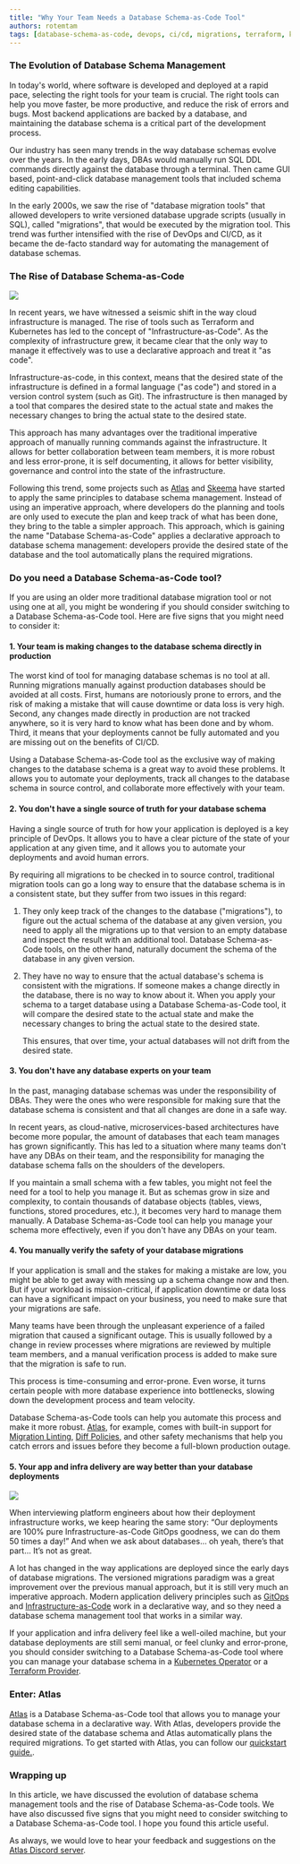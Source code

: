 ```yaml
---
title: "Why Your Team Needs a Database Schema-as-Code Tool"
authors: rotemtam
tags: [database-schema-as-code, devops, ci/cd, migrations, terraform, kubernetes, gitops]
---
```


### The Evolution of Database Schema Management

In today's world, where software is developed and deployed at a rapid pace, selecting the right tools for your team
is crucial. The right tools can help you move faster, be more productive, and reduce the risk of errors and bugs.
Most backend applications are backed by a database, and maintaining the database schema is a critical part of the
development process.

Our industry has seen many trends in the way database schemas evolve over the years. In the early days, DBAs would
manually run SQL DDL commands directly against the database through a terminal.  Then came GUI based, point-and-click
database management tools that included schema editing capabilities.

In the early 2000s, we saw the rise of "database migration tools" that  allowed developers to write versioned
database upgrade scripts (usually in SQL), called "migrations", that would be executed by the migration tool.
This trend was further intensified with the rise of DevOps and CI/CD, as it became the de-facto standard way for
automating the management of database schemas.

### The Rise of Database Schema-as-Code

![](https://atlasgo.io/uploads/blog/why-db-schema-as-code/declarative-vs-imperative.png)

In recent years, we have witnessed a seismic shift in the way cloud infrastructure is managed. The rise of
tools such as Terraform and Kubernetes has led to the concept of "Infrastructure-as-Code".  As the complexity of
infrastructure grew, it became clear that the only way to manage it effectively was to use a declarative approach
and treat it "as code".

Infrastructure-as-code, in this context, means that the desired state of the infrastructure is defined in a formal language ("as code")
and stored in a version control system (such as Git). The infrastructure is then managed by a tool that compares
the desired state to the actual state and makes the necessary changes to bring the actual state to the desired state.

This approach has many advantages over the traditional imperative approach of manually running commands against the
infrastructure. It allows for better collaboration between team members, it is more robust and less error-prone,
it is self documenting, it allows for better visibility, governance and control into the state of the infrastructure.

Following this trend, some projects such as [Atlas](https://atlasgo.io) and [Skeema](https://skeema.io) have started
to apply the same principles to database schema management. Instead of using an imperative approach, where developers
do the planning and tools are only used to execute the plan and keep track of what has been done, they bring to the
table a simpler approach. This approach, which is gaining the name "Database Schema-as-Code" applies a declarative
approach to database schema management: developers provide the desired state of the database and the tool automatically
plans the required migrations.

### Do you need a Database Schema-as-Code tool?

If you are using an older more traditional database migration tool or not using one at all, you might be wondering
if you should consider switching to a Database Schema-as-Code tool. Here are five signs that you might need
to consider it:


#### 1. Your team is making changes to the database schema directly in production

The worst kind of tool for managing database schemas is no tool at all. Running migrations manually against production
databases should be avoided at all costs. First, humans are notoriously prone to errors, and the risk of making a mistake
that will cause downtime or data loss is very high. Second, any changes made directly in production are not tracked
anywhere, so it is very hard to know what has been done and by whom. Third, it means that your deployments cannot be
fully automated and you are missing out on the benefits of CI/CD.

Using a Database Schema-as-Code tool as the exclusive way of making changes to the database schema is a great way to
avoid these problems. It allows you to automate your deployments, track all changes to the database schema in source
control, and collaborate more effectively with your team.

#### 2. You don't have a single source of truth for your database schema

Having a single source of truth for how your application is deployed is a key principle of DevOps. It allows you to
have a clear picture of the state of your application at any given time, and it allows you to automate your deployments
and avoid human errors.

By requiring all migrations to be checked in to source control, traditional migration tools can go a long way to
ensure that the database schema is in a consistent state, but they suffer from two issues in this regard:

1. They only keep track of the changes to the database ("migrations"), to figure out the actual schema of the database
   at any given version, you need to apply all the migrations up to that version to an empty database and inspect
   the result with an additional tool. Database Schema-as-Code tools, on the other hand, naturally document the
   schema of the database in any given version.
2. They have no way to ensure that the actual database's schema is consistent with the migrations. If someone makes
   a change directly in the database, there is no way to know about it. When you apply your schema to a target database
   using a Database Schema-as-Code tool, it will compare the desired state to the actual state and make the necessary
   changes to bring the actual state to the desired state.

   This ensures, that over time, your actual databases will not drift from the desired state.

#### 3. You don't have any database experts on your team

In the past, managing database schemas was under the responsibility of DBAs. They were the ones who were responsible
for making sure that the database schema is consistent and that all changes are done in a safe way.

In recent years, as cloud-native, microservices-based architectures have become more popular, the amount of databases
that each team manages has grown significantly. This has led to a situation where many teams don't have any DBAs
on their team, and the responsibility for managing the database schema falls on the shoulders of the developers.

If you maintain a small schema with a few tables, you might not feel the need for a tool to help you manage it.
But as schemas grow in size and complexity, to contain thousands of database objects (tables, views, functions,
stored procedures, etc.), it becomes very hard to manage them manually. A Database Schema-as-Code tool can help
you manage your schema more effectively, even if you don't have any DBAs on your team.

#### 4. You manually verify the safety of your database migrations

If your application is small and the stakes for making a mistake are low, you might be able to get
away with messing up a schema change now and then. But if your workload is mission-critical, if
application downtime or data loss can have a significant impact on your business, you need to make sure
that your migrations are safe.

Many teams have been through the unpleasant experience of a failed migration that caused a significant
outage. This is usually followed by a change in review processes where migrations are reviewed by
multiple team members, and a manual verification process is added to make sure that the migration
is safe to run.

This process is time-consuming and error-prone. Even worse, it turns certain people with more database
experience into bottlenecks, slowing down the development process and team velocity.

Database Schema-as-Code tools can help you automate this process and make it more robust. [Atlas](https://atlasgo.io),
for example, comes with built-in support for [Migration Linting](/versioned/lint), [Diff Policies](/declarative/apply#diff-policy),
and other safety mechanisms that help you catch errors and issues before they become a full-blown production outage.

#### 5. Your app and infra delivery are way better than your database deployments

![](https://atlasgo.io/uploads/blog/why-db-schema-as-code/app-deploys-vs-db.png)

When interviewing platform engineers about how their deployment infrastructure works, we keep hearing the same story:
“Our deployments are 100% pure Infrastructure-as-Code GitOps goodness, we can do them 50 times a day!” And when
we ask about databases… oh yeah, there’s that part... It’s not as great.

A lot has changed in the way applications are deployed since the early days of database migrations. The versioned migrations
paradigm was a great improvement over the previous manual approach, but it is still very much an imperative approach.
Modern application delivery principles such as [GitOps](https://opengitops.dev/) and
[Infrastructure-as-Code](https://developer.hashicorp.com/terraform/tutorials/aws-get-started/infrastructure-as-code)
work in a declarative way, and so they need a database schema management tool that works in a similar way.

If your application and infra delivery feel like a well-oiled machine, but your database deployments are still
semi manual, or feel clunky and error-prone, you should consider switching to a Database Schema-as-Code tool where
you can manage your database schema in a [Kubernetes Operator](https://thenewstack.io/gitops-for-databases-on-kubernetes/)
or a [Terraform Provider](https://atlasgo.io/blog/2023/07/19/bridging-the-gap-between-iac-and-schema-management).

### Enter: Atlas

[Atlas](https://atlasgo.io) is a Database Schema-as-Code tool that allows you to manage your database schema
in a declarative way. With Atlas, developers provide the desired state of the database schema and Atlas
automatically plans the required migrations.  To get started with Atlas, you can follow our [quickstart guide.](/getting-started).

### Wrapping up

In this article, we have discussed the evolution of database schema management tools and the rise of
Database Schema-as-Code tools. We have also discussed five signs that you might need to consider switching
to a Database Schema-as-Code tool. I hope you found this article useful.

As always, we would love to hear your feedback and suggestions on the [Atlas Discord server](https://discord.gg/zZ6sWVg6NT).
